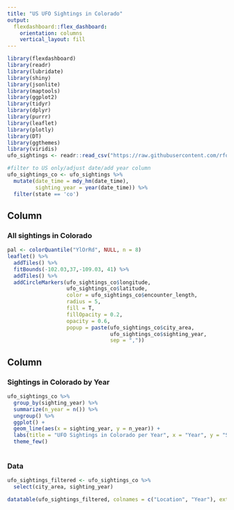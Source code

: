 ```yaml
---
title: "US UFO Sightings in Colorado"
output: 
  flexdashboard::flex_dashboard:
    orientation: columns
    vertical_layout: fill
---
```


```r
library(flexdashboard)
library(readr)
library(lubridate)
library(shiny)
library(jsonlite)
library(maptools)
library(ggplot2)
library(tidyr)
library(dplyr)
library(purrr)
library(leaflet)
library(plotly)
library(DT)
library(ggthemes)
library(viridis)
ufo_sightings <- readr::read_csv("https://raw.githubusercontent.com/rfordatascience/tidytuesday/master/data/2019/2019-06-25/ufo_sightings.csv")

```
```r

#filter to US only/adjust date/add year column
ufo_sightings_co <- ufo_sightings %>% 
  mutate(date_time = mdy_hm(date_time),
         sighting_year = year(date_time)) %>% 
  filter(state == 'co')

```


Column {data-width=650}
-----------------------------------------------------------------------

### All sightings in Colorado

```r
pal <- colorQuantile("YlOrRd", NULL, n = 8)
leaflet() %>% 
  addTiles() %>% 
  fitBounds(-102.03,37,-109.03, 41) %>% 
  addTiles() %>% 
  addCircleMarkers(ufo_sightings_co$longitude, 
                   ufo_sightings_co$latitude, 
                   color = ufo_sightings_co$encounter_length, 
                   radius = 5, 
                   fill = T,
                   fillOpacity = 0.2,
                   opacity = 0.6,
                   popup = paste(ufo_sightings_co$city_area,
                                 ufo_sightings_co$sighting_year, 
                                 sep = ",")) 

```

Column {data-width=350}
-----------------------------------------------------------------------

### Sightings in Colorado by Year

```r
ufo_sightings_co %>% 
  group_by(sighting_year) %>% 
  summarize(n_year = n()) %>% 
  ungroup() %>% 
  ggplot() +
  geom_line(aes(x = sighting_year, y = n_year)) +
  labs(title = "UFO Sightings in Colorado per Year", x = "Year", y = "Sighting Count") +
  theme_few()
  

```

### Data
```r
ufo_sightings_filtered <- ufo_sightings_co %>% 
  select(city_area, sighting_year)
```

```r
datatable(ufo_sightings_filtered, colnames = c("Location", "Year"), extensions = "Scroller", style="bootstrap", class="compact", width="100%", options=list(deferRender=TRUE, scrollY=300, scroller=TRUE))
```

